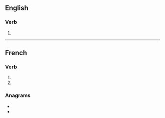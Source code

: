 {{also|satirisés}}

==English==

===Verb===
{{head|en|verb form}}

# {{en-third-person singular of|satirise}}

----

==French==

===Verb===
{{head|fr|verb form}}

# {{inflection of|fr|satiriser||2|s|pres|indc}}
# {{inflection of|fr|satiriser||2|s|pres|subj}}

===Anagrams===
* {{l|fr|résistais}}
* {{l|fr|tisserais}}